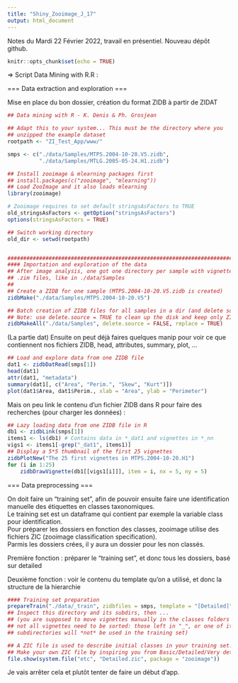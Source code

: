 ```yaml
---
title: "Shiny_Zooimage_J_17"
output: html_document
---
```


Notes du Mardi 22 Février 2022, travail en présentiel. Nouveau dépôt github.

```r
knitr::opts_chunk$set(echo = TRUE)
```

=> Script Data Mining with R.R :


=== Data extraction and exploration ===

Mise en place du bon dossier, création du format ZIDB à partir de ZIDAT

```r
## Data mining with R - K. Denis & Ph. Grosjean

## Adapt this to your system... This must be the directory where you
## unzipped the example dataset
rootpath <- "ZI_Test_App/www/"

smps <- c("./data/Samples/MTPS.2004-10-20.V5.zidb",
          "./data/Samples/MTLG.2005-05-24.H1.zidb")

## Install zooimage & mlearning packages first
## install.packages(c("zooimage", "mlearning"))
## Load ZooImage and it also loads mlearning
library(zooimage)

# Zooimage requires to set default stringsAsFactors to TRUE
old_stringsAsFactors <- getOption("stringsAsFactors")
options(stringsAsFactors = TRUE)

## Switch working directory
old_dir <- setwd(rootpath)


################################################################################
#### Importation and exploration of the data
## After image analysis, one got one directory per sample with vignettes and
## .zim files, like in ./data/Samples
##
## Create a ZIDB for one sample (MTPS.2004-10-20.V5.zidb is created)
zidbMake("./data/Samples/MTPS.2004-10-20.V5")

## Batch creation of ZIDB files for all samples in a dir (and delete source)
## Note: use delete.source = TRUE to clean up the disk and keep only ZIDB files
zidbMakeAll("./data/Samples", delete.source = FALSE, replace = TRUE)
```

(La partie dat)
Ensuite on peut déjà faires quelques manip pour voir ce que contiennent nos fichiers ZIDB, head, attributes, summary, plot, ...

```r
## Load and explore data from one ZIDB file
dat1 <- zidbDatRead(smps[1])
head(dat1)
attr(dat1, "metadata")
summary(dat1[, c("Area", "Perim.", "Skew", "Kurt")])
plot(dat1$Area, dat1$Perim., xlab = "Area", ylab = "Perimeter")
```

Mais on peu link le contenu d'un fichier ZIDB dans R pour faire des recherches (pour charger les données) :

```r
## Lazy loading data from one ZIDB file in R
db1 <- zidbLink(smps[1])
items1 <- ls(db1) # Contains data in *_dat1 and vignettes in *_nn
vigs1 <- items1[-grep("_dat1", items1)]
## Display a 5*5 thumbnail of the first 25 vignettes
zidbPlotNew("The 25 first vignettes in MTPS.2004-10-20.H1")
for (i in 1:25)
    zidbDrawVignette(db1[[vigs1[i]]], item = i, nx = 5, ny = 5)
```


=== Data preprocessing ===

On doit faire un "training set", afin de pouvoir ensuite faire une identification manuelle des étiquettes en classes taxonomiques. \
Le training set est un dataframe qui contient par exemple la variable class pour identification. \
Pour préparer les dossiers en fonction des classes, zooimage utilise des fichiers ZIC (zooimage classification specification). \
Parmis les dossiers crées, il y aura un dossier pour les non classés. \

Première fonction : préparer le "training set", et donc tous les dossiers, basé sur detailed

Deuxième fonction : voir le contenu du template qu'on a utilisé, et donc la structure de la hierarchie

```r
#### Training set preparation
prepareTrain("./data/_train", zidbfiles = smps, template = "[Detailed]")
## Inspect this directory and its subdirs, then ...
## (you are supposed to move vignettes manually in the classes folders now;
## not all vignettes need to be sorted: those left in "_", or one of its
## subdirectories will *not* be used in the training set)

## A ZIC file is used to describe initial classes in your training set.
## Make your own ZIC file by inspiring you from Basic/Detailed/Very detailed
file.show(system.file("etc", "Detailed.zic", package = "zooimage"))
```


Je vais arrêter cela et plutôt tenter de faire un début d'app.

